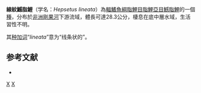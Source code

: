 {{Speciesbox 
| taxon = Hepsetus lineata
| status = NE
| status_system = IUCN3.1
| authority = [[Pellegrin|Pellegrin]], 1926
| synonyms = 
*''Sarcodaces odoe lineata''<br /><small>Pellegrin, 1926</small>
*''Hepsetus odoe lineata''<br /><small>Pellegrin, 1926</small>
}}

'''線紋鱤脂鯉'''（学名：''Hepsetus lineata''）為[[輻鰭魚綱|輻鰭魚綱]][[脂鯉目|脂鯉目]][[脂鯉亞目|脂鯉亞目]][[鱤脂鯉|鱤脂鯉]]的一個[[種|種]]，分布於[[非洲|非洲]][[剛果河|剛果河]]下游流域，體長可達28.3公分，棲息在底中層水域，生活習性不明。

其[[种加词|种加词]]“''lineata''”意为“线条状的”。

==参考文献==
{{refbegin}}
*{{FishBase_species|genus=Hepsetus|species=lineata|year=2013|month=10}}
{{refend}}
{{Taxonbar|from=Q25473208}}

[[Category:鱤脂鯉屬|X]]
[[Category:1926年描述的动物|X]]